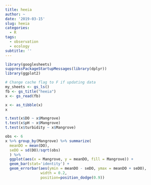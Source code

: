 ```yaml
---
title: heeia
author: ~
date: '2019-03-15'
slug: heeia
categories: 
  - R
tags: 
  - observation
  - ecology
subtitle: ''
---
```


```r
library(googlesheets)
suppressPackageStartupMessages(library(dplyr))
library(ggplot2)
```

```r
# Change cache flag to F if updating data
my_sheets <- gs_ls()
fb <- gs_title("heeia")
x <- gs_read(fb)
```

```r
x <- as_tibble(x)
x
```

```r
t.test(x$DO ~ x$Mangrove)
t.test(x$pH ~ x$Mangrove)
t.test(x$turbidity ~ x$Mangrove)
```

```r
obs <- 6
x %>% group_by(Mangrove) %>% summarize(
  meanDO = mean(DO), 
  seDO = sd(DO)/sqrt(obs)
  ) %>%   
  ggplot(aes(x = Mangrove, y = meanDO, fill = Mangrove)) + 
  geom_bar(stat='identity') +
  geom_errorbar(aes(ymin = meanDO - seDO, ymax = meanDO + seDO),
                width = 0.2,
                position=position_dodge(0.9))

```

